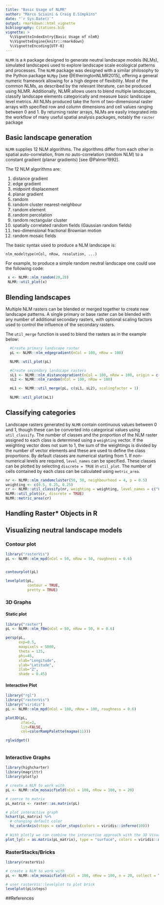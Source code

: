 ```yaml
---
title: "Basic Usage of NLMR"
author: "Marco Sciaini & Craig E.Simpkins"
date: "`r Sys.Date()`"
output: rmarkdown::html_vignette
bibliography: Citations.bib
vignette: >
  %\VignetteIndexEntry{Basic Usage of nlmR}
  %\VignetteEngine{knitr::rmarkdown}
  %\VignetteEncoding{UTF-8}
---
```


`NLMR` is a `R` package designed to generate neutral landscape models (NLMs), simulated landscapes used to explore landscape scale ecological patterns and processes. The `NLMR` package was designed with a similar philosophy to the Python package `NLMpy` [see @EtheringtonNLMR2015], offering a general numeric framework allowing for a high degree of flexibility. Most of the common NLMs, as described by the relevant literature, can be produced using NLMR. Additionally, NLMR allows users to blend multiple landscapes, classify landscape elements categorically and measure basic landscape level metrics. All NLMs produced take the form of two-dimensional raster arrays with specified row and column dimensions and cell values ranging between 0 and 1. By returning raster arrays, NLMs are easily integrated into the workflow of many useful spatial analysis packages, notably the `raster` package

## Basic landscape generation

`NLMR` supplies 12 NLM algorithms. The algorithms differ from each other in spatial auto-correlation, from no auto-correlation (random NLM) to a constant gradient (planar gradients) [see @Palmer1992].  

The 12 NLM algorithms are:  

1. distance gradient
1. edge gradient  
1. midpoint displacement  
1. planar gradient  
1. random  
1. random cluster nearest-neighbour 
1. random element 
1. random percolation  
1. random rectangular cluster 
1. spatially correlated random fields (Gaussian random fields)  
1. two-dimensional fractional Brownian motion  
1. random mosaic fields

The basic syntax used to produce a NLM landscape is:
```
nlm_modeltype(nCol, nRow, resolution, ...)
```
    
For example, to produce a simple random neutral landscape one could use the following code:

```r
 x <- NLMR::nlm_random(20,20)
 NLMR::util_plot(x)
```



## Blending landscapes

Multiple NLM rasters can be blended or merged together to create new landscape patterns. A single primary or base raster can be blended with any number of additional secondary rasters, with optional scaling factors used to control the influence of the secondary rasters.  

The `util_merge` function is used to blend the rasters as in the example below:

```r
  #Create primary landscape raster
  pL <- NLMR::nlm_edgegradient(nCol = 100, nRow = 100)

  NLMR::util_plot(pL)

  #Create secondary landscape rasters
  sL1 <- NLMR::nlm_distancegradient(nCol = 100, nRow = 100, origin = c(10, 10, 10, 10))
  sL2 <- NLMR::nlm_random(nCol = 100, nRow = 100)

  mL1 <- NLMR::util_merge(pL, c(sL1, sL2), scalingfactor = 1)
  
  NLMR::util_plot(mL1)
```

## Classifying categories

Landscape rasters generated by `NLMR` contain continuous values between 0 and 1, though these can be converted into categorical values using `util_classify`. The number of classes and the proportion of the NLM raster assigned to each class is determined using a `weighting` vector. If the weighting vector does not sum to 1, the sum of the weightings is divided by the number of vector elements and these are used to define the class proportions. By default classes are numerical starting from 1. If non-numerical levels are required, `level_names` can be specified. These classes can be plotted by selecting `discrete = TRUE` in `util_plot`. The number of cells contained by each class can be calculated using `metric_area`.

```r
nr <- NLMR::nlm_randomcluster(50, 50, neighbourhood = 4, p = 0.5)
weighting <- c(0.5, 0.25, 0.25)
cr <- NLMR::util_classify(nr, weighting = weighting, level_names = c("L1", "L2", "L3"))
NLMR::util_plot(cr, discrete = TRUE)
NLMR::metric_area(cr)
```

## Handling Raster* Objects in R

## Visualizing neutral landscape models

### Contour plot
```r
library("rasterVis")
pL <- NLMR::nlm_mpd(nCol = 50, nRow = 50, roughness = 0.6)


contourplot(pL)

levelplot(pL,
          contour = TRUE,
          pretty = TRUE)
```

### 3D Graphs

#### Static plot
```r
library("raster")
pL <- NLMR::nlm_fBm(nCol = 50, nRow = 50, H = 0.6)

persp(pL,
      exp=0.5,
      maxpixels = 5000,
      theta = 125, 
      phi=45, 
      xlab="Longitude", 
      ylab="Latitude", 
      zlab="Z", 
      shade = 0.45)

```


#### Interactive Plot
```r
library("rgl")
library("rasterVis")
library("viridis")
pL <- NLMR::nlm_mpd(nCol = 100, nRow = 100, roughness = 0.6)

plot3D(pL,
       zfac=2,
       lit=FALSE,
       col=colorRampPalette(magma(11)))

rglwidget()
       
```


### Interactive Graphs

```r
library(highcharter)
library(magrittr)
library(plotly)

# create a NLM to work with
pL <- NLMR::nlm_mosaicfield(nCol = 100, nRow = 100, n = 20)

# coerce to matrix
pL_matrix <- raster::as.matrix(pL)

# plot interactive graph
hchart(pL_matrix) %>% 
  # changing default color
  hc_colorAxis(stops = color_stops(colors = viridis::inferno(10)))
  
# With plotly we can combine the interactive approach with the 3D Visualization
plot_ly(z = as.matrix(pL_matrix), type = "surface", colors = viridis::magma(8))
```

### RasterStacks/Bricks

```r
library(rasterVis)

# create a NLM to work with
pL <- NLMR::nlm_mosaicfield(nCol = 100, nRow = 100, n = 20, collect = TRUE)

# user rasterVis::levelplot to plot brick
levelplot(pL$steps)

```


##References
